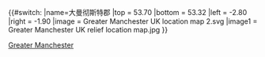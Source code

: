 {{#switch:{{{1}}}
|name=大曼彻斯特郡
|top    = 53.70
|bottom = 53.32
|left   = -2.80
|right  = -1.90
|image  = Greater Manchester UK location map 2.svg
|image1 = Greater Manchester UK relief location map.jpg
}}<noinclude>{{Location map/Info}}
{{Documentation}}
[[Category:英格蘭地理位置图模板|Greater Manchester]]
</noinclude>